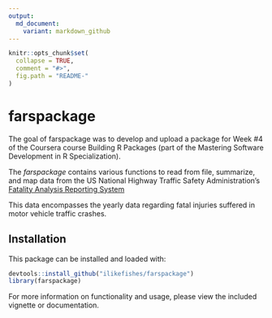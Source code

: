 ```yaml
---
output:
  md_document:
    variant: markdown_github
---
```


<!-- README.md is generated from README.Rmd. Please edit that file -->

```r
knitr::opts_chunk$set(
  collapse = TRUE,
  comment = "#>",
  fig.path = "README-"
)
```

# farspackage

The goal of farspackage was to develop and upload a package for Week #4 of the 
Coursera course Building R Packages (part of the Mastering Software Development
in R Specialization).

The *farspackage* contains various functions to read from file, summarize, and 
map data from the US National Highway Traffic Safety Administration's 
[Fatality Analysis Reporting System](https://www.nhtsa.gov/research-data/fatality-analysis-reporting-system-fars)

This data encompasses the yearly data regarding fatal injuries suffered in 
motor vehicle traffic crashes.

## Installation

This package can be installed and loaded with:

```r
devtools::install_github("ilikefishes/farspackage")
library(farspackage)
```

For more information on functionality and usage, please view the included
vignette or documentation.
